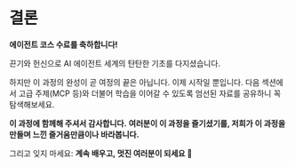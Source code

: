 # 결론

**에이전트 코스 수료를 축하합니다!**

끈기와 헌신으로 AI 에이전트 세계의 탄탄한 기초를 다지셨습니다.

하지만 이 과정의 완성이 곧 여정의 끝은 아닙니다. 이제 시작일 뿐입니다. 다음 섹션에서 고급 주제(MCP 등)와 더불어 학습을 이어갈 수 있도록 엄선된 자료를 공유하니 꼭 탐색해보세요.

**이 과정에 함께해 주셔서 감사합니다.** **여러분이 이 과정을 즐기셨기를, 저희가 이 과정을 만들며 느낀 즐거움만큼이나 바라봅니다.**

그리고 잊지 마세요: **계속 배우고, 멋진 여러분이 되세요 🤗** 